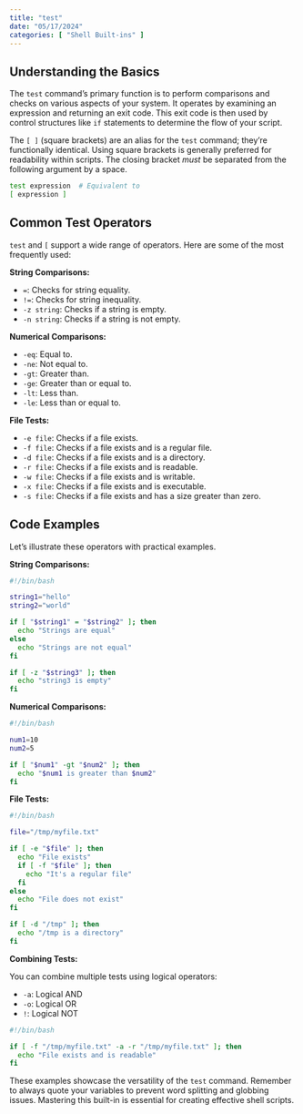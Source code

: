 ```yaml
---
title: "test"
date: "05/17/2024"
categories: [ "Shell Built-ins" ]
---
```

## Understanding the Basics

The `test` command's primary function is to perform comparisons and checks on various aspects of your system. It operates by examining an expression and returning an exit code.  This exit code is then used by control structures like `if` statements to determine the flow of your script.

The `[ ]` (square brackets) are an alias for the `test` command; they're functionally identical.  Using square brackets is generally preferred for readability within scripts.  The closing bracket *must* be separated from the following argument by a space.

```bash
test expression  # Equivalent to
[ expression ]
```

## Common Test Operators

`test` and `[` support a wide range of operators.  Here are some of the most frequently used:

**String Comparisons:**

* `=`:  Checks for string equality.
* `!=`: Checks for string inequality.
* `-z string`: Checks if a string is empty.
* `-n string`: Checks if a string is not empty.

**Numerical Comparisons:**

* `-eq`:  Equal to.
* `-ne`: Not equal to.
* `-gt`: Greater than.
* `-ge`: Greater than or equal to.
* `-lt`: Less than.
* `-le`: Less than or equal to.

**File Tests:**

* `-e file`: Checks if a file exists.
* `-f file`: Checks if a file exists and is a regular file.
* `-d file`: Checks if a file exists and is a directory.
* `-r file`: Checks if a file exists and is readable.
* `-w file`: Checks if a file exists and is writable.
* `-x file`: Checks if a file exists and is executable.
* `-s file`: Checks if a file exists and has a size greater than zero.


## Code Examples

Let's illustrate these operators with practical examples.

**String Comparisons:**

```bash
#!/bin/bash

string1="hello"
string2="world"

if [ "$string1" = "$string2" ]; then
  echo "Strings are equal"
else
  echo "Strings are not equal"
fi

if [ -z "$string3" ]; then
  echo "string3 is empty"
fi

```

**Numerical Comparisons:**

```bash
#!/bin/bash

num1=10
num2=5

if [ "$num1" -gt "$num2" ]; then
  echo "$num1 is greater than $num2"
fi
```

**File Tests:**

```bash
#!/bin/bash

file="/tmp/myfile.txt"

if [ -e "$file" ]; then
  echo "File exists"
  if [ -f "$file" ]; then
    echo "It's a regular file"
  fi
else
  echo "File does not exist"
fi

if [ -d "/tmp" ]; then
  echo "/tmp is a directory"
fi
```

**Combining Tests:**

You can combine multiple tests using logical operators:

* `-a`: Logical AND
* `-o`: Logical OR
* `!`: Logical NOT


```bash
#!/bin/bash

if [ -f "/tmp/myfile.txt" -a -r "/tmp/myfile.txt" ]; then
  echo "File exists and is readable"
fi
```


These examples showcase the versatility of the `test` command. Remember to always quote your variables to prevent word splitting and globbing issues. Mastering this built-in is essential for creating effective shell scripts.

